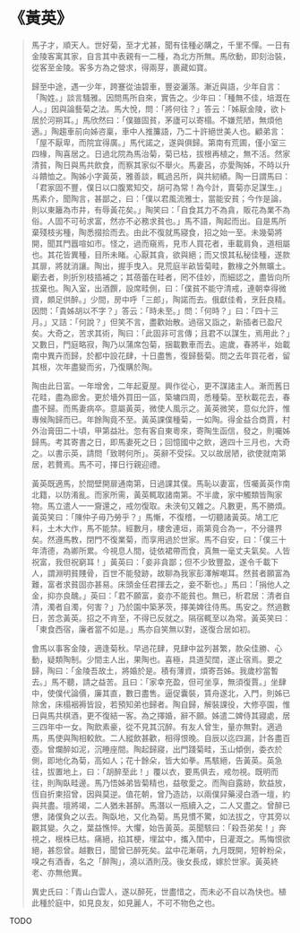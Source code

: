 # 《黃英》

> 馬子才，順天人。世好菊，至才尤甚，聞有佳種必購之，千里不憚。一日有金陵客寓其家，自言其中表親有一二種，為北方所無。馬欣動，即刻治裝，從客至金陵。客多方為之營求，得兩芽，裹藏如寶。
>
> 歸至中途，遇一少年，跨蹇從油碧車，豐姿灑落。漸近與語，少年自言：「陶姓。」談言騷雅。因問馬所自來，實告之。少年曰：「種無不佳，培溉在人。」因與論藝菊之法。馬大悅，問：「將何往？」答云：「姊厭金陵，欲卜居於河朔耳。」馬欣然曰：「僕雖固貧，茅廬可以寄榻。不嫌荒陋，無煩他適。」陶趨車前向姊咨稟，車中人推簾語，乃二十許絕世美人也。顧弟言：「屋不厭卑，而院宜得廣。」馬代諾之，遂與俱歸。第南有荒圃，僅小室三四椽，陶喜居之。日過北院為馬治菊，菊已枯，拔根再植之，無不活。然家清貧，陶日與馬共飲食，而察其家似不舉火。馬妻呂，亦愛陶姊，不時以升斗饋恤之。陶姊小字黃英，雅善談，輒過呂所，與共紉績。陶一日謂馬曰：「君家固不豐，僕日以口腹累知交，胡可為常！為今計，賣菊亦足謀生。」馬素介，聞陶言，甚鄙之，曰：「僕以君風流雅士，當能安貧；今作是論，則以東籬為市井，有辱黃花矣。」陶笑曰：「自食其力不為貪，販花為業不為俗。人固不可茍求富，然亦不必務求貧也。」馬不語，陶起而出。自是馬所棄殘枝劣種，陶悉掇拾而去。由此不復就馬寢食，招之始一至。未幾菊將開，聞其門囂喧如市。怪之，過而窺焉，見市人買花者，車載肩負，道相屬也。其花皆異種，目所未睹。心厭其貪，欲與絕；而又恨其私秘佳種，遂款其扉，將就消讓。陶出，握手曳入。見荒庭半畝皆菊畦，數椽之外無曠土。劚去者，則折別枝插補之；其蓓蕾在畦者，罔不佳妙，而細認之，盡皆向所拔棄也。陶入室，出酒饌，設席畦側，曰：「僕貧不能守清戒，連朝幸得微資，頗足供醉。」少間，房中呼「三郎」，陶諾而去。俄獻佳肴，烹飪良精。因問：「貴姊胡以不字？」答云：「時未至。」問：「何時？」曰：「四十三月。」又詰：「何說？」但笑不言，盡歡始散。過宿又詣之，新插者已盈尺矣。大奇之，苦求其術，陶曰：「此固非可言傳；且君不以謀生，焉用此？」又數日，門庭略寂，陶乃以蒲席包菊，捆載數車而去。逾歲，春將半，始載南中異卉而歸，於都中設花肆，十日盡售，復歸藝菊。問之去年買花者，留其根，次年盡變而劣，乃復購於陶。
>
> 陶由此日富。一年增舍，二年起夏屋。興作從心，更不謀諸主人。漸而舊日花畦，盡為廊舍。更於墻外買田一區，築墉四周，悉種菊。至秋載花去，春盡不歸。而馬妻病卒。意屬黃英，微使人風示之。黃英微笑，意似允許，惟專候陶歸而已。年餘陶竟不至。黃英課僕種菊，一如陶。得金益合商賈，村外治膏田二十頃，甲第益壯。忽有客自東粵來，寄陶生函信，發之，則囑姊歸馬。考其寄書之日，即馬妻死之日；回憶國中之飲，適四十三月也，大奇之。以書示英，請問「致聘何所」。英辭不受採。又以故居陋，欲使就南第居，若贅焉。馬不可，擇日行親迎禮。
>
> 黃英既適馬，於間壁開扉通南第，日過課其僕。馬恥以妻富，恆囑黃英作南北籍，以防淆亂。而家所需，黃英輒取諸南第。不半歲，家中觸類皆陶家物。馬立遣人一一齎還之，戒勿復取。未浹旬又雜之。凡數更，馬不勝煩。黃英笑曰：「陳仲子毋乃勞乎？」馬慚，不復稽，一切聽諸黃英。鳩工庀料，土木大作，馬不能禁。經數月，樓舍連垣，兩第竟合為一，不分疆界矣。然遵馬教，閉門不復業菊，而享用過於世家。馬不自安，曰：「僕三十年清德，為卿所累。今視息人間，徒依裙帶而食，真無一毫丈夫氣矣。人皆祝富，我但祝窮耳！」黃英曰：「妾非貪鄙；但不少致豐盈，遂令千載下人，謂淵明貧賤骨，百世不能發跡，故聊為我家彭澤解嘲耳。然貧者願富為難，富者求貧固亦甚易。床頭金任君揮去之，妾不靳也。」馬曰：「捐他人之金，抑亦良醜。」英曰：「君不願富，妾亦不能貧也。無已，析君居：清者自清，濁者自濁，何害？」乃於園中築茅茨，擇美婢往侍馬。馬安之。然過數日，苦念黃英。招之不肯至，不得已反就之。隔宿輒至以為常。黃英笑曰：「東食西宿，廉者當不如是。」馬亦自笑無以對，遂復合居如初。
>
> 會馬以事客金陵，適逢菊秋。早過花肆，見肆中盆列甚繁，款朵佳勝、心動，疑類陶制。少間主人出，果陶也。喜極，具道契闊，遂止宿焉。要之歸，陶曰：「金陵吾故土，將婚於是。積有薄資，煩寄吾姊。我歲杪當暫去。」馬不聽，請之益苦。且曰：「家幸充盈，但可坐享，無須復賈。」坐肆中，使僕代論價，廉其直，數日盡售。逼促囊裝，賃舟遂北，入門，則姊已除舍，床榻裀褥皆設，若預知弟也歸者。陶自歸，解裝課役，大修亭園，惟日與馬共棋酒，更不復結一客。為之擇婚，辭不願。姊遣二婢侍其寢處，居三四年中一女。陶飲素豪，從不見其沉醉。有友人曾生，量亦無對。適過馬，馬使與陶相較飲。二人縱飲甚歡，相得恨晚。自辰以迄四漏，計各盡百壺。曾爛醉如泥，沉睡座間。陶起歸寢，出門踐菊畦，玉山傾倒，委衣於側，即地化為菊，高如人；花十餘朵，皆大如拳。馬駭絕，告黃英。英急往，拔置地上，曰：「胡醉至此！」覆以衣，要馬俱去，戒勿視。既明而往，則陶臥畦邊。馬乃悟姊弟皆菊精也，益敬愛之。而陶自露跡，飲益放，恆自折柬招曾，因與莫逆。值花朝，曾乃造訪，以兩僕舁藥浸白酒一壇，約與共盡。壇將竭，二人猶未甚醉。馬潛以一瓶續入之，二人又盡之。曾醉已憊，諸僕負之以去。陶臥地，又化為菊。馬見慣不驚，如法拔之，守其旁以觀其變。久之，葉益憔悴。大懼，始告黃英。英聞駭曰：「殺吾弟矣！」奔視之，根株已枯。痛絕，掐其梗，埋盆中，攜入閨中，日灌溉之。馬悔恨欲絕，甚怨曾。越數日，聞曾已醉死矣。盆中花漸萌，九月既開，短幹粉朵，嗅之有酒香，名之「醉陶」，澆以酒則茂。後女長成，嫁於世家。黃英終老、亦無他異。
>
> 異史氏曰：「青山白雲人，遂以醉死，世盡惜之，而未必不自以為快也。植此種於庭中，如見良友，如見麗人，不可不物色之也。

TODO
